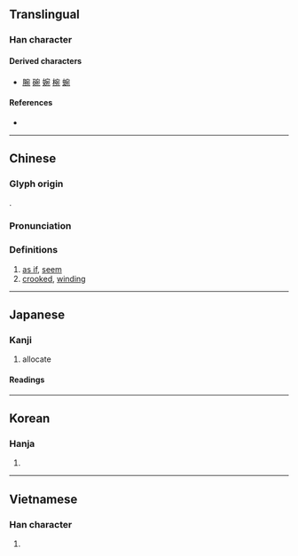{{character info/new}}
==Translingual==

===Han character===
{{Han char|rn=40|rad=宀|as=05|sn=8|four=30212|canj=JNIU|ids=⿱宀夗}}

====Derived characters====
* [[腕]] [[碗]] [[婉]] [[椀]] [[蜿]]

====References====
* {{Han ref|kx=0284.010|dkj=07110|dj=0561.010|hdz=20922.050|uh=5B9B|ud=23451|bh=A97B|bd=43387}}

----

==Chinese==
{{zh-forms}}

===Glyph origin===
{{Han etym}}
{{Han compound|宀|夗|ls=psc|c1=s|c2=p}}.

===Pronunciation===
{{zh-pron
|m=wǎn
|c=jyun1,jyun2
|mn=oán
|mc=y
|oc=y
|ma=
|cat=con,a
}}

===Definitions===
{{zh-hanzi}}

# [[as if]], [[seem]]
# [[crooked]], [[winding]]

----

==Japanese==

===Kanji===
{{ja-kanji|grade=|rs=宀05}}

# allocate

====Readings====
{{ja-readings
|kanon=えん<ゑん
|kun=あ-てる, あたか-も, あて, ずつ
}}

----

==Korean==

===Hanja===
{{ko-hanja|hangeul=[[완]], [[원]]|rv=wan, won|mr=wan, wŏn}}

# {{defn|lang=ko|sort=宀05}}

----

==Vietnamese==

===Han character===
{{vi-hantu|[[uyển]], [[uốn]]|rs=宀05}}

# {{defn|lang=vi|sort=宀05}}